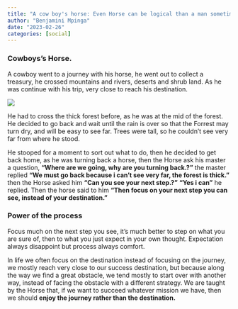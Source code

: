 ```yaml
---
title: "A cow boy's horse: Even Horse can be logical than a man sometimes"
author: "Benjamini Mpinga"
date: "2023-02-26"
categories: [social]
---
```

### Cowboys's Horse.

A cowboy went to a journey with his horse, he went out to collect a treasury, he crossed mountains and rivers, deserts and shrub land. As he was continue with his trip, very close to reach his destination.

![](cowboyhorse.jpg)

He had to cross the thick forest before, as he was at the mid of the forest. He decided to go back and wait until the rain is over so that the Forrest may turn dry, and will be easy to see far. Trees were tall, so he couldn't see very far from where he stood.

He stooped for a moment to sort out what to do, then he decided to get back home, as he was turning back a horse, then the Horse ask his master a question, **"Where are we going, why are you turning back.?"** the master replied **"We must go back because i can't see very far, the forest is thick."** then the Horse asked him **"Can you see your next step.?"** **"Yes i can"** he replied. Then the horse said to him **"Then focus on your next step you can see, instead of your destination."**

### Power of the process

Focus much on the next step you see, it's much better to step on what you are sure of, then to what you just expect in your own thought. Expectation always disappoint but process always comfort.

In life we often focus on the destination instead of focusing on the journey, we mostly reach very close to our success destination, but because along the way we find a great obstacle, we tend mostly to start over with another way, instead of facing the obstacle with a different strategy. We are taught by the Horse that, if we want to succeed whatever mission we have, then we should **enjoy the journey rather than the destination.**




